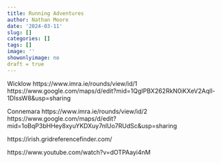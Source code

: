 ```yaml
---
title: Running Adventures
author: Nathan Moore
date: '2024-03-11'
slug: []
categories: []
tags: []
image: ''
showonlyimage: no
draft = true
---
```


Wicklow
https://www.imra.ie/rounds/view/id/1
https://www.google.com/maps/d/edit?mid=1QgIPBX262RkN0iKXeV2Aqll-1DIssW8&usp=sharing

Connemara
https://www.imra.ie/rounds/view/id/2
https://www.google.com/maps/d/edit?mid=1oBqP3bHHey8xyuYKDXuy7nlUo7RUdSc&usp=sharing


https://irish.gridreferencefinder.com/


https://www.youtube.com/watch?v=dOTPAayi4nM




